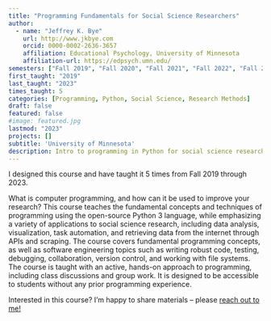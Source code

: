 ```yaml
---
title: "Programming Fundamentals for Social Science Researchers"
author:
  - name: "Jeffrey K. Bye"
    url: http://www.jkbye.com
    orcid: 0000-0002-2636-3657
    affiliation: Educational Psychology, University of Minnesota
    affiliation-url: https://edpsych.umn.edu/
semesters: ["Fall 2019", "Fall 2020", "Fall 2021", "Fall 2022", "Fall 2023"]
first_taught: "2019"
last_taught: "2023"
times_taught: 5
categories: [Programming, Python, Social Science, Research Methods]
draft: false
featured: false
#image: featured.jpg
lastmod: "2023"
projects: []
subtitle: 'University of Minnesota'
description: Intro to programming in Python for social science research.
---
```


::: callout-note
I designed this course and have taught it 5 times from Fall 2019 through 2023.
:::

What is computer programming, and how can it be used to improve your research? This course teaches the fundamental concepts and techniques of programming using the open-source Python 3 language, while emphasizing a variety of applications to social science research, including data analysis, visualization, task automation, and retrieving data from the internet through APIs and scraping. The course covers fundamental programming concepts, as well as software engineering topics such as writing robust code, testing, debugging, collaboration, version control, and working with file systems. The course is taught with an active, hands-on approach to programming, including class discussions and group work. It is designed to be accessible to students without any prior programming experience.

::: callout-tip
Interested in this course? I'm happy to share materials -- please 
    <a href="mailto:jbye@umn.edu">reach out to me!
        <i class="bi bi-envelope" role='img' aria-label='Email'></i>
    </a>
:::